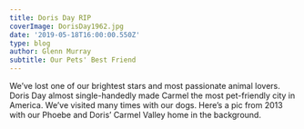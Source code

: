 ---
title: Doris Day RIP
coverImage: DorisDay1962.jpg
date: '2019-05-18T16:00:00.550Z'
type: blog
author: Glenn Murray
subtitle: Our Pets' Best Friend
---

We’ve lost one of our brightest stars and most passionate animal lovers. Doris Day almost single-handedly made Carmel the most pet-friendly city in America. We’ve visited many times with our dogs. Here’s a pic from 2013 with our Phoebe and Doris’ Carmel Valley home in the background.

<ImageLocal src="IMG_3546.jpeg" />
